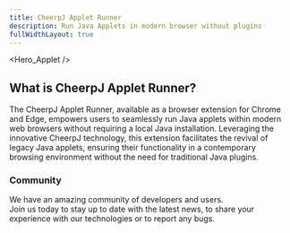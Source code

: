 ```yaml
---
title: CheerpJ Applet Runner
description: Run Java Applets in modern browser without plugins
fullWidthLayout: true
---
```




<Hero_Applet />

<section class="w-full max-w-prose mx-auto text-lg leading-normal px-2 py-16 text-pretty">
	<h2 class="text-3xl font-semibold text-primary-500 mb-4">
		What is CheerpJ Applet Runner?
	</h2>
	<p>
		The CheerpJ Applet Runner, available as a browser extension for Chrome and Edge, 
		empowers users to seamlessly run Java applets within modern web browsers without 
		requiring a local Java installation. Leveraging the innovative CheerpJ technology, 
		this extension facilitates the revival of legacy Java applets, ensuring their 
		functionality in a contemporary browsing environment without the need for traditional 
		Java plugins.
	</p>
</section>

<section
	class="w-full max-w-screen-2xl mx-auto px-4 sm:px-8 space-y-4 flex flex-wrap items-center justify-center p-10"
	id="features"
>
	<Card
	title="No Java installations"
	iconSrc={sparkleIcon}
	iconAlt="Sparkles doodle"
	description="CheerpJ Applet Runner eliminates the need for outdated and insecure desktop Java installations by running directly in your browser."
	/>
	<Card
	title="Modern Browsers"
	iconSrc={networkIcon}
	iconAlt="Globe doodle representing network"
	description="Fully compatible with Chrome and Edge, the extension revives Java Applet in the most trusted modern browsers."
	/>
	<Card
	title="Sandboxed"
	iconSrc={lockIcon}
	iconAlt="Lock doodle"
	description="Utilizes browser security boundaries to offer a reliable and secure way to run Java Applet."
	/>
	<Card
	title="Private and secure"
	iconSrc={browserIcon /* TODO: better icon */}
	iconAlt="Bill doodle"
	description="Operates entirely client-side without server contact, ensuring privacy and security by keeping all data within your browser."
	/>
	<Card
	title="Wide range of utilities"
	iconSrc={layersIcon}
	iconAlt="Layers doodle"
	description="Supports a broad spectrum of Java functionalities including Swing/AWT, filesystem access, audio, clipboard, and networking."
	/>
	<Card
	title="Easy to use"
	iconSrc={rocketIcon}
	iconAlt="Rocket doodle"
	description="Simply install the extension, launch your Java Applet, and enjoy seamless, automatic operation."
	/>
</section>
<section class="px-4 sm:px-8 py-16 space-y-4 m-auto mb-10 flex col-span-1 items-center justify-center rounded-lg">
	<div>
		<h3 class="font-semibold sm:text-3xl md:text-4xl">Community</h3>
		<p class="pt-4 text-stone-400 leading-7">
			We have an amazing community of developers and users. <br />
			Join us today to stay up to date with the latest news, to share your experience
			with our technologies or to report any bugs.
		</p>
		<div class="mt-4 flex flex-wrap gap-4 pt-5">
			<LinkButton
				href="https://github.com/leaningtech/cheerpj-applet-runner"
				label="Report a bug"
				type="primary"
				iconRight="mdi:github"
			/>
			<LinkButton
				href={DISCORD_URL}
				label="Join the community"
				type="discord"
				iconRight="ic:baseline-discord"
			/>
			<LinkButton
				href="/cheerpj-applet-runner/getting-started"
				label="Documentation"
				type="secondary"
				iconRight="iconoir:google-docs"
			/>
		</div>
	</div>
</section>
